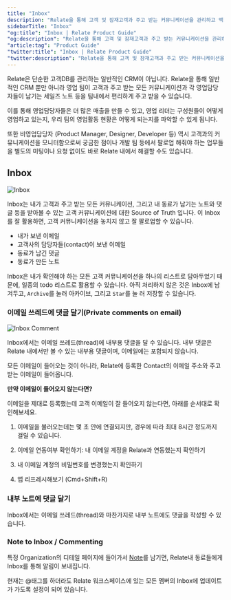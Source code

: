 ```yaml
---
title: "Inbox"
description: "Relate을 통해 고객 및 잠재고객과 주고 받는 커뮤니케이션을 관리하고 맥락을 잘 유지하는 방법을 안내 드립니다."
sidebarTitle: "Inbox"
"og:title": "Inbox | Relate Product Guide"
"og:description": "Relate을 통해 고객 및 잠재고객과 주고 받는 커뮤니케이션을 관리하고 맥락을 잘 유지하는 방법을 안내 드립니다."
"article:tag": "Product Guide"
"twitter:title": "Inbox | Relate Product Guide"
"twitter:description": "Relate을 통해 고객 및 잠재고객과 주고 받는 커뮤니케이션을 관리하고 맥락을 잘 유지하는 방법을 안내 드립니다."
---
```


Relate은 단순한 고객DB를 관리하는 일반적인 CRM이 아닙니다. Relate을 통해 일반적인 CRM 뿐만 아니라 영업 팀이 고객과 주고 받는 모든 커뮤니케이션과 각 영업담당자들이 남기는 세일즈 노트 등을 팀내에서 편리하게 주고 받을 수 있습니다.

이를 통해 영업담당자들은 더 많은 매출을 만들 수 있고, 영업 리더는 구성원들이 어떻게 영업하고 있는지, 우리 팀의 영업활동 현황은 어떻게 되는지를 파악할 수 있게 됩니다.

또한 비영업담당자 (Product Manager, Designer, Developer 등) 역시 고객과의 커뮤니케이션을 모니터함으로써 궁금한 점이나 개발 팀 등에서 팔로업 해줘야 하는 업무들을 별도의 미팅이나 요청 없이도 바로 Relate 내에서 해결할 수도 있습니다.

## Inbox

![Inbox](/docs/images/features/inbox.png)

Inbox는 내가 고객과 주고 받는 모든 커뮤니케이션, 그리고 내 동료가 남기는 노트와 댓글 등을 받아볼 수 있는 고객 커뮤니케이션에 대한 Source of Truth 입니다. 이 Inbox를 잘 활용하면, 고객 커뮤니케이션을 놓치지 않고 잘 팔로업할 수 있습니다.

- 내가 보낸 이메일
- 고객사의 담당자들(contact)이 보낸 이메일
- 동료가 남긴 댓글
- 동료가 만든 노트

Inbox은 내가 확인해야 하는 모든 고객 커뮤니케이션을 하나의 리스트로 담아두었기 때문에, 일종의 todo 리스트로 활용할 수 있습니다. 아직 처리하지 않은 것은 Inbox에 남겨두고, `Archive`를 눌러 아카이브, 그리고 `Star`를 눌 러 저장할 수 있습니다.

### 이메일 쓰레드에 댓글 달기(Private comments on email)

![Inbox Comment](/docs/images/features/inbox-comment.png)

Inbox에서는 이메일 쓰레드(thread)에 내부용 댓글을 달 수 있습니다. 내부 댓글은 Relate 내에서만 볼 수 있는 내부용 댓글이며, 이메일에는 포함되지 않습니다.

<Accordion defaultOpen="true" title="어떤 기준으로 이메일이 들어오나요?">

모든 이메일이 들어오는 것이 아니라, Relate에 등록한 Contact의 이메일 주소와 주고 받는 이메일이 들어옵니다.

</Accordion>

<Note>

**만약 이메일이 들어오지 않는다면?**

이메일을 제대로 등록했는데 고객 이메일이 잘 들어오지 않는다면, 아래를 순서대로 확인해보세요.

1. 이메일을 불러오는데는 몇 초 안에 연결되지만, 경우에 따라 최대 8시간 정도까지 걸릴 수 있습니다.

2. 이메일 연동여부 확인하기: 내 이메일 계정을 Relate과 연동했는지 확인하기

3. 내 이메일 계정의 비밀번호를 변경했는지 확인하기

4. 앱 리프레시해보기 (Cmd+Shift+R)

</Note>

### 내부 노트에 댓글 달기

Inbox에서는 이메일 쓰레드(thread)와 마찬가지로 내부 노트에도 댓글을 작성할 수 있습니다.

### Note to Inbox / Commenting

특정 Organization의 디테일 페이지에 들어가서 [Note](https://www.relate.kr/docs/features/organizations#-1)를 남기면, Relate내 동료들에게 Inbox를 통해 알림이 보내집니다.

<Note>현재는 @태그를 하더라도 Relate 워크스페이스에 있는 모든 멤버의 Inbox에 업데이트가 가도록 설정이 되어 있습니다.</Note>
